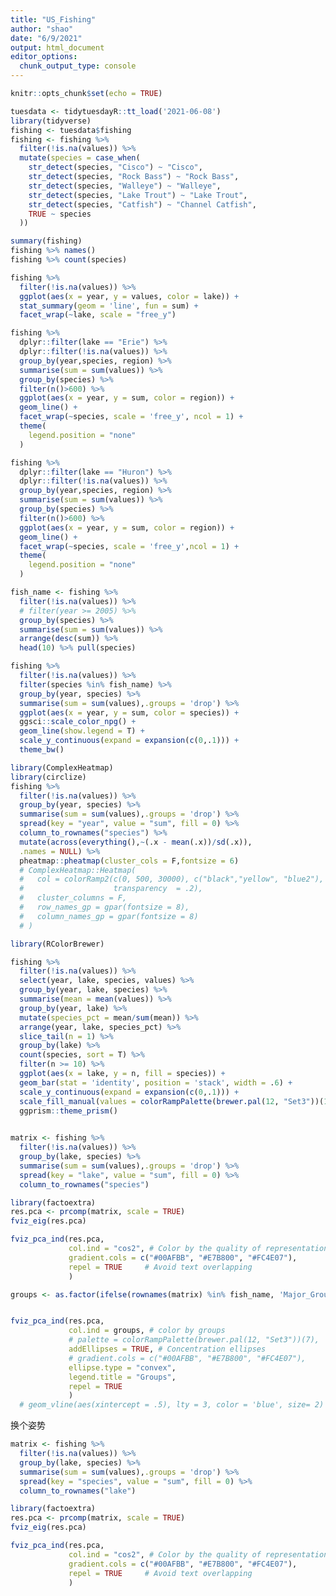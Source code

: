 ```yaml
---
title: "US_Fishing"
author: "shao"
date: "6/9/2021"
output: html_document
editor_options: 
  chunk_output_type: console
---
```


```r
knitr::opts_chunk$set(echo = TRUE)
```

```r

tuesdata <- tidytuesdayR::tt_load('2021-06-08')
library(tidyverse)
fishing <- tuesdata$fishing
fishing <- fishing %>% 
  filter(!is.na(values)) %>% 
  mutate(species = case_when(
    str_detect(species, "Cisco") ~ "Cisco",
    str_detect(species, "Rock Bass") ~ "Rock Bass",
    str_detect(species, "Walleye") ~ "Walleye",
    str_detect(species, "Lake Trout") ~ "Lake Trout",
    str_detect(species, "Catfish") ~ "Channel Catfish",
    TRUE ~ species
  )) 
```

```r

summary(fishing)
fishing %>% names()
fishing %>% count(species)

fishing %>% 
  filter(!is.na(values)) %>% 
  ggplot(aes(x = year, y = values, color = lake)) + 
  stat_summary(geom = 'line', fun = sum) + 
  facet_wrap(~lake, scale = "free_y")
```

```r
fishing %>% 
  dplyr::filter(lake == "Erie") %>% 
  dplyr::filter(!is.na(values)) %>% 
  group_by(year,species, region) %>% 
  summarise(sum = sum(values)) %>% 
  group_by(species) %>% 
  filter(n()>600) %>% 
  ggplot(aes(x = year, y = sum, color = region)) + 
  geom_line() +
  facet_wrap(~species, scale = 'free_y', ncol = 1) +
  theme(
    legend.position = "none"
  )

fishing %>% 
  dplyr::filter(lake == "Huron") %>% 
  dplyr::filter(!is.na(values)) %>% 
  group_by(year,species, region) %>% 
  summarise(sum = sum(values)) %>% 
  group_by(species) %>% 
  filter(n()>600) %>% 
  ggplot(aes(x = year, y = sum, color = region)) + 
  geom_line() +
  facet_wrap(~species, scale = 'free_y',ncol = 1) +
  theme(
    legend.position = "none"
  )
```

```r
fish_name <- fishing %>% 
  filter(!is.na(values)) %>% 
  # filter(year >= 2005) %>% 
  group_by(species) %>% 
  summarise(sum = sum(values)) %>% 
  arrange(desc(sum)) %>% 
  head(10) %>% pull(species)

fishing %>% 
  filter(!is.na(values)) %>% 
  filter(species %in% fish_name) %>% 
  group_by(year, species) %>% 
  summarise(sum = sum(values),.groups = 'drop') %>% 
  ggplot(aes(x = year, y = sum, color = species)) +
  ggsci::scale_color_npg() +
  geom_line(show.legend = T) + 
  scale_y_continuous(expand = expansion(c(0,.1))) +
  theme_bw()
```

```r
library(ComplexHeatmap)
library(circlize)
fishing %>% 
  filter(!is.na(values)) %>% 
  group_by(year, species) %>% 
  summarise(sum = sum(values),.groups = 'drop') %>% 
  spread(key = "year", value = "sum", fill = 0) %>% 
  column_to_rownames("species") %>% 
  mutate(across(everything(),~(.x - mean(.x))/sd(.x)),
  .names = NULL) %>%
  pheatmap::pheatmap(cluster_cols = F,fontsize = 6)
  # ComplexHeatmap::Heatmap(
  #   col = colorRamp2(c(0, 500, 30000), c("black","yellow", "blue2"),
  #                    transparency  = .2),
  #   cluster_columns = F,
  #   row_names_gp = gpar(fontsize = 8),
  #   column_names_gp = gpar(fontsize = 8)
  # )


```

```r
library(RColorBrewer)

fishing %>% 
  filter(!is.na(values)) %>% 
  select(year, lake, species, values) %>% 
  group_by(year, lake, species) %>% 
  summarise(mean = mean(values)) %>% 
  group_by(year, lake) %>% 
  mutate(species_pct = mean/sum(mean)) %>% 
  arrange(year, lake, species_pct) %>% 
  slice_tail(n = 1) %>% 
  group_by(lake) %>% 
  count(species, sort = T) %>% 
  filter(n >= 10) %>% 
  ggplot(aes(x = lake, y = n, fill = species)) + 
  geom_bar(stat = 'identity', position = 'stack', width = .6) + 
  scale_y_continuous(expand = expansion(c(0,.1))) + 
  scale_fill_manual(values = colorRampPalette(brewer.pal(12, "Set3"))(12)) + 
  ggprism::theme_prism()
  
```

```r

matrix <- fishing %>% 
  filter(!is.na(values)) %>% 
  group_by(lake, species) %>% 
  summarise(sum = sum(values),.groups = 'drop') %>% 
  spread(key = "lake", value = "sum", fill = 0) %>% 
  column_to_rownames("species") 
```

```r
library(factoextra)
res.pca <- prcomp(matrix, scale = TRUE)
fviz_eig(res.pca)

fviz_pca_ind(res.pca,
             col.ind = "cos2", # Color by the quality of representation
             gradient.cols = c("#00AFBB", "#E7B800", "#FC4E07"),
             repel = TRUE     # Avoid text overlapping
             )

```

```r

groups <- as.factor(ifelse(rownames(matrix) %in% fish_name, 'Major_Group', 'Minor_Group'))


fviz_pca_ind(res.pca,
             col.ind = groups, # color by groups
             # palette = colorRampPalette(brewer.pal(12, "Set3"))(7),
             addEllipses = TRUE, # Concentration ellipses
             # gradient.cols = c("#00AFBB", "#E7B800", "#FC4E07"),
             ellipse.type = "convex",
             legend.title = "Groups",
             repel = TRUE
             ) 
  # geom_vline(aes(xintercept = .5), lty = 3, color = 'blue', size= 2)
```

换个姿势
```r

matrix <- fishing %>% 
  filter(!is.na(values)) %>% 
  group_by(lake, species) %>% 
  summarise(sum = sum(values),.groups = 'drop') %>% 
  spread(key = "species", value = "sum", fill = 0) %>% 
  column_to_rownames("lake") 
```

```r
library(factoextra)
res.pca <- prcomp(matrix, scale = TRUE)
fviz_eig(res.pca)

fviz_pca_ind(res.pca,
             col.ind = "cos2", # Color by the quality of representation
             gradient.cols = c("#00AFBB", "#E7B800", "#FC4E07"),
             repel = TRUE     # Avoid text overlapping
             )

```

